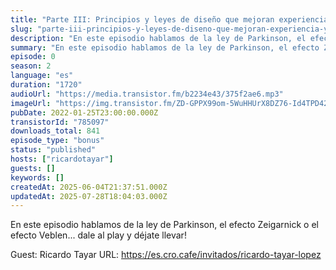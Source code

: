 ```yaml
---
title: "Parte III: Principios y leyes de diseño que mejoran experiencia y empujan conversión"
slug: "parte-iii-principios-y-leyes-de-diseno-que-mejoran-experiencia-y-empujan-conversion-con-ricardo-tayar"
description: "En este episodio hablamos de la ley de Parkinson, el efecto Zeigarnick o el efecto Veblen... dale al play y déjate llevar!\n\nGuest: Ricardo Tayar\nURL: https://es.cro.cafe/invitados/ricardo-tayar-lopez"
summary: "En este episodio hablamos de la ley de Parkinson, el efecto Zeigarnick o el efecto Veblen... dale al play y déjate llevar!"
episode: 0
season: 2
language: "es"
duration: "1720"
audioUrl: "https://media.transistor.fm/b2234e43/375f2ae6.mp3"
imageUrl: "https://img.transistor.fm/ZD-GPPX99om-5WuHHUrX8DZ76-Id4TPD42gXpLCmlU0/rs:fill:0:0:1/w:3000/h:3000/q:60/aHR0cHM6Ly9pbWct/dXBsb2FkLXByb2R1/Y3Rpb24udHJhbnNp/c3Rvci5mbS8yNjk2/MTAzMzBjYmJhNTMx/NWMyMzk1N2FmMjFl/ZDI4YS5qcGc.webp"
pubDate: 2022-01-25T23:00:00.000Z
transistorId: "785097"
downloads_total: 841
episode_type: "bonus"
status: "published"
hosts: ["ricardotayar"]
guests: []
keywords: []
createdAt: 2025-06-04T21:37:51.000Z
updatedAt: 2025-07-28T18:04:03.000Z
---
```


En este episodio hablamos de la ley de Parkinson, el efecto Zeigarnick o el efecto Veblen... dale al play y déjate llevar!

Guest: Ricardo Tayar
URL: https://es.cro.cafe/invitados/ricardo-tayar-lopez
